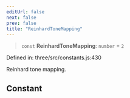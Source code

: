 ```yaml
---
editUrl: false
next: false
prev: false
title: "ReinhardToneMapping"
---
```


> `const` **ReinhardToneMapping**: `number` = `2`

Defined in: three/src/constants.js:430

Reinhard tone mapping.

## Constant
